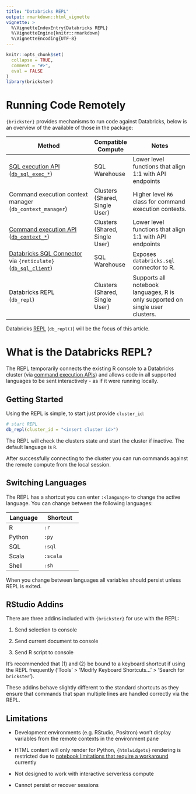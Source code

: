 ```yaml
---
title: "Databricks REPL"
output: rmarkdown::html_vignette
vignette: >
  %\VignetteIndexEntry{Databricks REPL}
  %\VignetteEngine{knitr::rmarkdown}
  %\VignetteEncoding{UTF-8}
---
```


```r
knitr::opts_chunk$set(
  collapse = TRUE,
  comment = "#>",
  eval = FALSE
)
library(brickster)
```

# Running Code Remotely

`{brickster}` provides mechanisms to run code against Databricks, below is an overview of the available of those in the package:

+--------------------------------------------------------------------------------------------------------------------+-----------------------+-------------------------------------------------------------------------------+
| Method                                                                                                             | Compatible Compute    | Notes                                                                         |
+====================================================================================================================+=======================+===============================================================================+
| [SQL execution API](https://docs.databricks.com/api/workspace/statementexecution)\                                 | SQL Warehouse         | Lower level functions that align 1:1 with API endpoints                       |
| ([`db_sql_exec_*`](https://databrickslabs.github.io/brickster/reference/index.html#sql-statement-execution))       |                       |                                                                               |
+--------------------------------------------------------------------------------------------------------------------+-----------------------+-------------------------------------------------------------------------------+
| Command execution context manager\                                                                                 | Clusters\             | Higher level `R6` class for command execution contexts.                       |
| (`db_context_manager`)                                                                                             | (Shared, Single User) |                                                                               |
+--------------------------------------------------------------------------------------------------------------------+-----------------------+-------------------------------------------------------------------------------+
| [Command execution API](https://docs.databricks.com/api/workspace/commandexecution)\                               | Clusters\             | Lower level functions that align 1:1 with API endpoints                       |
| ([`db_context_*`](https://databrickslabs.github.io/brickster/reference/index.html#execution-contexts))             | (Shared, Single User) |                                                                               |
+--------------------------------------------------------------------------------------------------------------------+-----------------------+-------------------------------------------------------------------------------+
| [Databricks SQL Connector](https://docs.databricks.com/en/dev-tools/python-sql-connector.html) via `{reticulate}`\ | SQL Warehouse         | Exposes `databricks.sql` connector to R.                                      |
| ([`db_sql_client`](https://databrickslabs.github.io/brickster/reference/index.html#sql-connector))                 |                       |                                                                               |
+--------------------------------------------------------------------------------------------------------------------+-----------------------+-------------------------------------------------------------------------------+
| Databricks REPL\                                                                                                   | Clusters\             | Supports all notebook languages, R is only supported on single user clusters. |
| (`db_repl`)                                                                                                        | (Shared, Single User) |                                                                               |
+--------------------------------------------------------------------------------------------------------------------+-----------------------+-------------------------------------------------------------------------------+

Databricks [REPL](https://en.wikipedia.org/wiki/Read%E2%80%93eval%E2%80%93print_loop) (`db_repl()`) will be the focus of this article.

# What is the Databricks REPL?

The REPL temporarily connects the existing R console to a Databricks cluster (via [command execution APIs](https://docs.databricks.com/api/workspace/commandexecution)) and allows code in all supported languages to be sent interactively - as if it were running locally.

## Getting Started

Using the REPL is simple, to start just provide `cluster_id`:

```r
# start REPL
db_repl(cluster_id = "<insert cluster id>")
```

The REPL will check the clusters state and start the cluster if inactive. The default language is `R`.

After successfully connecting to the cluster you can run commands against the remote compute from the local session.

## Switching Languages

The REPL has a shortcut you can enter `:<language>` to change the active language. You can change between the following languages:

+---------------------------------+-----------------------------------+
| Language                        | Shortcut                          |
+=================================+===================================+
| R                               | `:r`                              |
+---------------------------------+-----------------------------------+
| Python                          | `:py`                             |
+---------------------------------+-----------------------------------+
| SQL                             | `:sql`                            |
+---------------------------------+-----------------------------------+
| Scala                           | `:scala`                          |
+---------------------------------+-----------------------------------+
| Shell                           | `:sh`                             |
+---------------------------------+-----------------------------------+

When you change between languages all variables should persist unless REPL is exited.

## RStudio Addins

There are three addins included with `{brickster}` for use with the REPL:

1.  Send selection to console

2.  Send current document to console

3.  Send R script to console

It's recommended that (1) and (2) be bound to a keyboard shortcut if using the REPL frequently ('Tools' \> 'Modify Keyboard Shortcuts...' \> 'Search for `brickster`').

These addins behave slightly different to the standard shortcuts as they ensure that commands that span multiple lines are handled correctly via the REPL.

## Limitations

-   Development environments (e.g. RStudio, Positron) won't display variables from the remote contexts in the environment pane

-   HTML content will only render for Python, `{htmlwidgets}` rendering is restricted due to [notebook limitations that require a workaround](https://docs.databricks.com/en/visualizations/htmlwidgets.html) currently

-   Not designed to work with interactive serverless compute

-   Cannot persist or recover sessions
